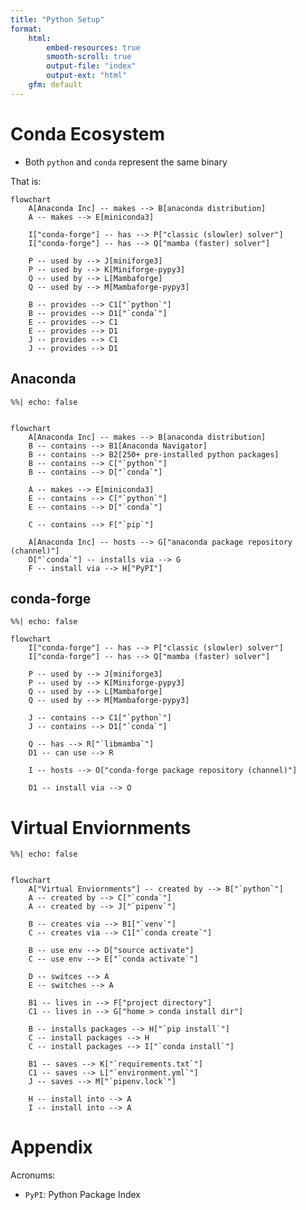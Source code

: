 ```yaml
---
title: "Python Setup"
format:
    html:
        embed-resources: true
        smooth-scroll: true
        output-file: "index"
        output-ext: "html"
    gfm: default
---
```


# Conda Ecosystem

- Both `python` and `conda` represent the same binary

That is:

```mermaid
flowchart
    A[Anaconda Inc] -- makes --> B[anaconda distribution]
    A -- makes --> E[miniconda3]

    I["conda-forge"] -- has --> P["classic (slowler) solver"]
    I["conda-forge"] -- has --> Q["mamba (faster) solver"]

    P -- used by --> J[miniforge3]
    P -- used by --> K[Miniforge-pypy3]
    Q -- used by --> L[Mambaforge]
    Q -- used by --> M[Mambaforge-pypy3]

    B -- provides --> C1["`python`"]
    B -- provides --> D1["`conda`"]
    E -- provides --> C1
    E -- provides --> D1
    J -- provides --> C1
    J -- provides --> D1
```

## Anaconda

```mermaid
%%| echo: false


flowchart
    A[Anaconda Inc] -- makes --> B[anaconda distribution]
    B -- contains --> B1[Anaconda Navigator]
    B -- contains --> B2[250+ pre-installed python packages]
    B -- contains --> C["`python`"]
    B -- contains --> D["`conda`"]

    A -- makes --> E[miniconda3]
    E -- contains --> C["`python`"]
    E -- contains --> D["`conda`"]

    C -- contains --> F["`pip`"]

    A[Anaconda Inc] -- hosts --> G["anaconda package repository (channel)"]
    D["`conda`"] -- installs via --> G
    F -- install via --> H["PyPI"]

```

## conda-forge

```mermaid
%%| echo: false

flowchart
    I["conda-forge"] -- has --> P["classic (slowler) solver"]
    I["conda-forge"] -- has --> Q["mamba (faster) solver"]

    P -- used by --> J[miniforge3]
    P -- used by --> K[Miniforge-pypy3]
    Q -- used by --> L[Mambaforge]
    Q -- used by --> M[Mambaforge-pypy3]

    J -- contains --> C1["`python`"]
    J -- contains --> D1["`conda`"]

    Q -- has --> R["`libmamba`"]
    D1 -- can use --> R
    
    I -- hosts --> O["conda-forge package repository (channel)"]

    D1 -- install via --> O
```



# Virtual Enviornments

```mermaid
%%| echo: false


flowchart
    A["Virtual Enviornments"] -- created by --> B["`python`"]
    A -- created by --> C["`conda`"]
    A -- created by --> J["`pipenv`"]

    B -- creates via --> B1["`venv`"]
    C -- creates via --> C1["`conda create`"]

    B -- use env --> D["source activate"]
    C -- use env --> E["`conda activate`"]

    D -- switces --> A
    E -- switches --> A

    B1 -- lives in --> F["project directory"]
    C1 -- lives in --> G["home > conda install dir"]

    B -- installs packages --> H["`pip install`"]
    C -- install packages --> H
    C -- install packages --> I["`conda install`"]

    B1 -- saves --> K["`requirements.txt`"]
    C1 -- saves --> L["`environment.yml`"]
    J -- saves --> M["`pipenv.lock`"]

    H -- install into --> A
    I -- install into --> A
```

# Appendix

Acronums:

- `PyPI`: Python Package Index
